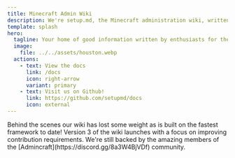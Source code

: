 ```yaml
---
title: Minecraft Admin Wiki
description: We're setup.md, the Minecraft administration wiki, written by enthusiasts and targeted to the novice.
template: splash
hero:
  tagline: Your home of good information written by enthusiasts for the novice Minecraft server owner.
  image:
    file: ../../assets/houston.webp
  actions:
    - text: View the docs
      link: /docs
      icon: right-arrow
      variant: primary
    - text: Visit us on Github!
      link: https://github.com/setupmd/docs
      icon: external
---
```



<CardGrid stagger>
	<Card title="Super Fast" icon="rocket">
		Behind the scenes our wiki has lost some weight as is built on the fastest framework to date!
	</Card>
	<Card title="Easily Contributable" icon="github">
		Version 3 of the wiki launches with a focus on improving contribution requirements.
	</Card>
	<Card title="Community Backed" icon="discord">
		We're still backed by the amazing members of the [Admincraft](https://discord.gg/8a3W4BjVDf) community.
	</Card>
</CardGrid>
